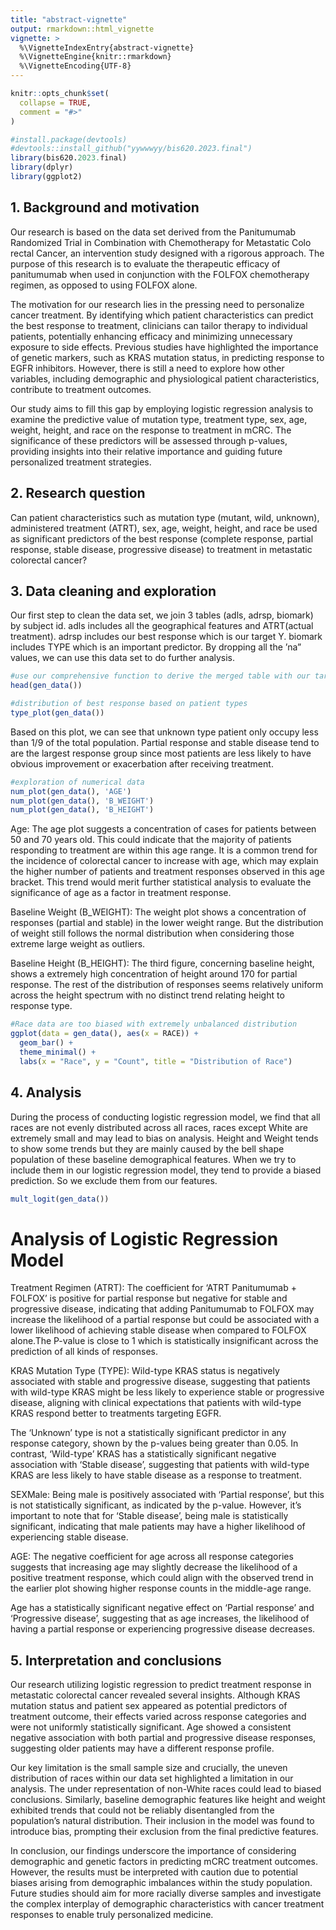 ```yaml
---
title: "abstract-vignette"
output: rmarkdown::html_vignette
vignette: >
  %\VignetteIndexEntry{abstract-vignette}
  %\VignetteEngine{knitr::rmarkdown}
  %\VignetteEncoding{UTF-8}
---
```


```r
knitr::opts_chunk$set(
  collapse = TRUE,
  comment = "#>"
)
```

```r
#install.package(devtools)
#devtools::install_github("yywwwyy/bis620.2023.final")
library(bis620.2023.final)
library(dplyr)
library(ggplot2)
```

## 1. Background and motivation

Our research is based on the data set derived from the Panitumumab Randomized Trial in Combination with Chemotherapy for Metastatic Colo rectal Cancer, an intervention study designed with a rigorous approach. The purpose of this research is to evaluate the therapeutic efficacy of panitumumab when used in conjunction with the FOLFOX chemotherapy regimen, as opposed to using FOLFOX alone. 

The motivation for our research lies in the pressing need to personalize cancer treatment. By identifying which patient characteristics can predict the best response to treatment, clinicians can tailor therapy to individual patients, potentially enhancing efficacy and minimizing unnecessary exposure to side effects. Previous studies have highlighted the importance of genetic markers, such as KRAS mutation status, in predicting response to EGFR inhibitors. However, there is still a need to explore how other variables, including demographic and physiological patient characteristics, contribute to treatment outcomes.

Our study aims to fill this gap by employing logistic regression analysis to examine the predictive value of mutation type, treatment type, sex, age, weight, height, and race on the response to treatment in mCRC. The significance of these predictors will be assessed through p-values, providing insights into their relative importance and guiding future personalized treatment strategies.

## 2. Research question

Can patient characteristics such as mutation type (mutant, wild, unknown), administered treatment (ATRT), sex, age, weight, height, and race be used as significant predictors of the best response (complete response, partial response, stable disease, progressive disease) to treatment in metastatic colorectal cancer?

## 3. Data cleaning and exploration

Our first step to clean the data set, we join 3 tables (adls, adrsp, biomark) by subject id. adls includes all the geographical features and ATRT(actual treatment). adrsp includes our best response which is our target Y. biomark includes TYPE which is an important predictor. By dropping all the 'na" values, we can use this data set to do further analysis.

```r
#use our comprehensive function to derive the merged table with our target variables
head(gen_data())
```
```r
#distribution of best response based on patient types
type_plot(gen_data())
```

Based on this plot, we can see that unknown type patient only occupy less than 1/9 of the total population. Partial response and stable disease tend to are the largest response group since most patients are less likely to have obvious improvement or exacerbation after receiving treatment.

```r
#exploration of numerical data
num_plot(gen_data(), 'AGE')
num_plot(gen_data(), 'B_WEIGHT')
num_plot(gen_data(), 'B_HEIGHT')
```

Age: The age plot suggests a concentration of cases for patients between 50 and 70 years old. This could indicate that the majority of patients responding to treatment are within this age range. It is a common trend for the incidence of colorectal cancer to increase with age, which may explain the higher number of patients and treatment responses observed in this age bracket. This trend would merit further statistical analysis to evaluate the significance of age as a factor in treatment response.

Baseline Weight (B_WEIGHT): The weight plot shows a concentration of responses (partial and stable) in the lower weight range. But the distribution of weight still follows the normal distribution when considering those extreme large weight as outliers. 

Baseline Height (B_HEIGHT): The third figure, concerning baseline height, shows a extremely high concentration of height around 170 for partial response. The rest of the distribution of responses seems relatively uniform across the height spectrum with no distinct trend relating height to response type.

```r
#Race data are too biased with extremely unbalanced distribution
ggplot(data = gen_data(), aes(x = RACE)) +
  geom_bar() +
  theme_minimal() +
  labs(x = "Race", y = "Count", title = "Distribution of Race")
```

## 4. Analysis

During the process of conducting logistic regression model, we find that all races are not evenly distributed across all races, races except White are extremely small and may lead to bias on analysis. Height and Weight tends to show some trends but they are mainly caused by the bell shape population of these baseline demographical features. When we try to include them in our logistic regression model, they tend to provide a biased prediction. So we exclude them from our features.

```r
mult_logit(gen_data())
```
# Analysis of Logistic Regression Model

Treatment Regimen (ATRT): The coefficient for 'ATRT Panitumumab + FOLFOX' is positive for partial response but negative for stable and progressive disease, indicating that adding Panitumumab to FOLFOX may increase the likelihood of a partial response but could be associated with a lower likelihood of achieving stable disease when compared to FOLFOX alone.The P-value is close to 1 which is statistically insignificant across the prediction of all kinds of responses.

KRAS Mutation Type (TYPE): Wild-type KRAS status is negatively associated with stable and progressive disease, suggesting that patients with wild-type KRAS might be less likely to experience stable or progressive disease, aligning with clinical expectations that patients with wild-type KRAS respond better to treatments targeting EGFR. 

The 'Unknown' type is not a statistically significant predictor in any response category, shown by the p-values being greater than 0.05. In contrast, 'Wild-type' KRAS has a statistically significant negative association with 'Stable disease', suggesting that patients with wild-type KRAS are less likely to have stable disease as a response to treatment.

SEXMale: Being male is positively associated with 'Partial response', but this is not statistically significant, as indicated by the p-value. However, it's important to note that for 'Stable disease', being male is statistically significant, indicating that male patients may have a higher likelihood of experiencing stable disease.

AGE: The negative coefficient for age across all response categories suggests that increasing age may slightly decrease the likelihood of a positive treatment response, which could align with the observed trend in the earlier plot showing higher response counts in the middle-age range.

Age has a statistically significant negative effect on 'Partial response' and 'Progressive disease', suggesting that as age increases, the likelihood of having a partial response or experiencing progressive disease decreases.

## 5. Interpretation and conclusions

Our research utilizing logistic regression to predict treatment response in metastatic colorectal cancer revealed several insights. Although KRAS mutation status and patient sex appeared as potential predictors of treatment outcome, their effects varied across response categories and were not uniformly statistically significant. Age showed a consistent negative association with both partial and progressive disease responses, suggesting older patients may have a different response profile.

Our key limitation is the small sample size and crucially, the uneven distribution of races within our data set highlighted a limitation in our analysis. The under representation of non-White races could lead to biased conclusions. Similarly, baseline demographic features like height and weight exhibited trends that could not be reliably disentangled from the population's natural distribution. Their inclusion in the model was found to introduce bias, prompting their exclusion from the final predictive features.

In conclusion, our findings underscore the importance of considering demographic and genetic factors in predicting mCRC treatment outcomes. However, the results must be interpreted with caution due to potential biases arising from demographic imbalances within the study population. Future studies should aim for more racially diverse samples and investigate the complex interplay of demographic characteristics with cancer treatment responses to enable truly personalized medicine.
